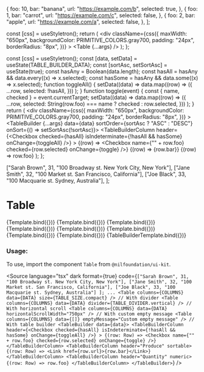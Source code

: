 
<Meta title="Data display/Table" component={Table} />

  {
    foo: 10,
    bar: "banana",
    url: "https://example.com/b",
    selected: true,
  },
  {
    foo: 1,
    bar: "carrot",
    url: "https://example.com/c",
    selected: false,
  },
  {
    foo: 2,
    bar: "apple",
    url: "https://example.com/a",
    selected: false,
  },
];

  const [css] = useStyletron();
  return (
    <div
      className={css({
        maxWidth: "650px",
        backgroundColor: PRIMITIVE_COLORS.gray700,
        padding: "24px",
        borderRadius: "8px",
      })}
    >
      <Table {...args} />
    </div>
  );
};

  const [css] = useStyletron();
  const [data, setData] = useState(TABLE_BUILDER_DATA);
  const [sortAsc, setSortAsc] = useState(true);
  const hasAny = Boolean(data.length);
  const hasAll = hasAny && data.every((x) => x.selected);
  const hasSome = hasAny && data.some((x) => x.selected);
  function toggleAll() {
    setData((data) =>
      data.map((row) => ({
        ...row,
        selected: !hasAll,
      }))
    );
  }
  function toggle(event) {
    const { name, checked } = event.currentTarget;
    setData((data) =>
      data.map((row) => ({
        ...row,
        selected: String(row.foo) === name ? checked : row.selected,
      }))
    );
  }
  return (
    <div
      className={css({
        maxWidth: "650px",
        backgroundColor: PRIMITIVE_COLORS.gray700,
        padding: "24px",
        borderRadius: "8px",
      })}
    >
      <TableBuilder {...args} data={data} sortOrder={sortAsc ? "ASC" : "DESC"} onSort={() => setSortAsc(!sortAsc)}>
        <TableBuilderColumn
          header={<Checkbox checked={hasAll} isIndeterminate={!hasAll && hasSome} onChange={toggleAll} />}
        >
          {(row) => <Checkbox name={"" + row.foo} checked={row.selected} onChange={toggle} />}
        </TableBuilderColumn>
        <TableBuilderColumn header="Produce" sortable>
          {(row) => <Link href={row.url}>{row.bar}</Link>}
        </TableBuilderColumn>
        <TableBuilderColumn header="Quantity" numeric>
          {(row) => row.foo}
        </TableBuilderColumn>
      </TableBuilder>
    </div>
  );
};

  ["Sarah Brown", 31, "100 Broadway st. New York City, New York"],
  ["Jane Smith", 32, "100 Market st. San Francisco, California"],
  ["Joe Black", 33, "100 Macquarie st. Sydney, Australia"],
];

# Table

<Canvas isColumn>
  <Story name="Compact" args={{ columns: COLUMNS, data: DATA, size: TABLE_SIZE.compact }}>
    {Template.bind({})}
  </Story>
  <Story name="Default" args={{ columns: COLUMNS, data: DATA, size: TABLE_SIZE.default }}>
    {Template.bind({})}
  </Story>
  <Story name="Spacious" args={{ columns: COLUMNS, data: DATA, size: TABLE_SIZE.spacious }}>
    {Template.bind({})}
  </Story>
  <Story name="Vertical Divider" args={{ columns: COLUMNS, data: DATA, divider: TABLE_DIVIDER.vertical }}>
    {Template.bind({})}
  </Story>
  <Story name="Grid Divider" args={{ columns: COLUMNS, data: DATA, divider: TABLE_DIVIDER.grid }}>
    {Template.bind({})}
  </Story>
  <Story name="Clean Divider" args={{ columns: COLUMNS, data: DATA, divider: TABLE_DIVIDER.clean }}>
    {Template.bind({})}
  </Story>
  <Story name="With Horizontal Scroll" args={{ columns: COLUMNS, data: DATA, horizontalScrollWidth: "750px" }}>
    {Template.bind({})}
  </Story>
  <Story name="Empty message" args={{ columns: COLUMNS, data: [], emptyMessage: "Custom empty message" }}>
    {Template.bind({})}
  </Story>
  <Story name="Table Builder" args={{}}>
    {TableBuilderTemplate.bind({})}
  </Story>
</Canvas>

<ArgsTable of={Table} />

### Usage:

To use, import the component `Table` from `@nilfoundation/ui-kit`.

<Source
  language="tsx"
  dark
  format={true}
  code={`
          ["Sarah Brown", 31, "100 Broadway st. New York City, New York"],
          ["Jane Smith", 32, "100 Market st. San Francisco, California"],
          ["Joe Black", 33, "100 Macquarie st. Sydney, Australia"]
        ];
        ...
        <Table columns={COLUMNS} data={DATA} size={TABLE_SIZE.compact} />
        // With divider
        <Table columns={COLUMNS} data={DATA} divider={TABLE_DIVIDER.vertical} />
        // With horizontal scroll
        <Table columns={COLUMNS} data={DATA} horizontalScrollWidth="750px" />
        // With custom empty message
        <Table columns={COLUMNS} data={[]} emptyMessage="Custom empty message" />
        // With table builder
        <TableBuilder data={data}>
          <TableBuilderColumn
            header={<Checkbox checked={hasAll} isIndeterminate={!hasAll && hasSome} onChange={toggleAll} />}
          >
            {(row: Row) => <Checkbox name={"" + row.foo} checked={row.selected} onChange={toggle} />}
          </TableBuilderColumn>
          <TableBuilderColumn header="Produce" sortable>
            {(row: Row) => <Link href={row.url}>{row.bar}</Link>}
          </TableBuilderColumn>
          <TableBuilderColumn header="Quantity" numeric>
            {(row: Row) => row.foo}
          </TableBuilderColumn>
        </TableBuilder>
  `}
/>

